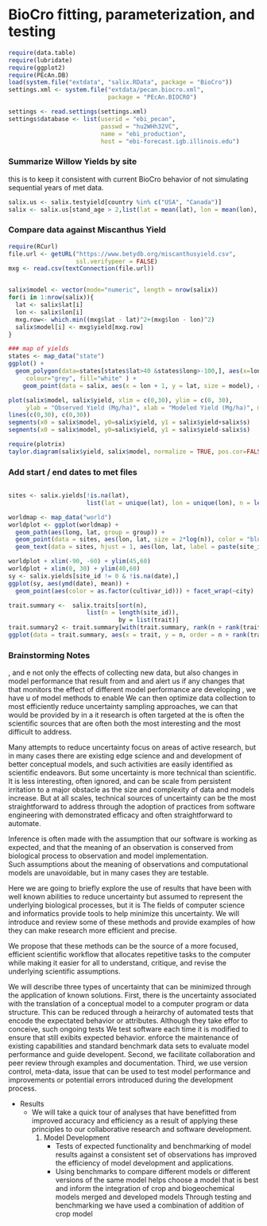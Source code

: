 <!--
%\VignetteEngine{knitr}
%\VignetteIndexEntry{BioCro fitting, parameterization, and testing}
-->


BioCro fitting, parameterization, and testing 
========================================================

```r
require(data.table)
require(lubridate)
require(ggplot2)
require(PEcAn.DB)
load(system.file("extdata", "salix.RData", package = "BioCro"))
settings.xml <- system.file("extdata/pecan.biocro.xml", 
                            package = "PEcAn.BIOCRO")

settings <- read.settings(settings.xml)
settings$database <- list(userid = "ebi_pecan", 
                          passwd = "hu2WHh32VC", 
                          name = "ebi_production", 
                          host = "ebi-forecast.igb.illinois.edu")

```

### Summarize Willow Yields by site

this is to keep it consistent with current BioCro behavior of not simulating sequential years of met data.

```r
salix.us <- salix.testyield[country %in% c("USA", "Canada")]
salix <- salix.us[stand_age > 2,list(lat = mean(lat), lon = mean(lon), yield = mean(annual_yield), s = sd(annual_yield)), by = site]


```

### Compare data against Miscanthus Yield

```r

require(RCurl)
file.url <- getURL("https://www.betydb.org/miscanthusyield.csv", 
                   ssl.verifypeer = FALSE)
mxg <- read.csv(textConnection(file.url))


salix$model <- vector(mode="numeric", length = nrow(salix))
for(i in 1:nrow(salix)){
  lat <- salix$lat[i]
  lon <- salix$lon[i]
  mxg.row<- which.min((mxg$lat - lat)^2+(mxg$lon - lon)^2)
  salix$model[i] <- mxg$yield[mxg.row]
}

### map of yields
states <- map_data("state")
ggplot() + 
  geom_polygon(data=states[states$lat>40 &states$long>-100,], aes(x=long, y=lat, group = group),
     colour="grey", fill="white" ) + 
    geom_point(data = salix, aes(x = lon + 1, y = lat, size = model), color = 'blue') +  geom_point(data = salix, aes(x = lon, y = lat, size = yield), color = 'red') + scale_size(range = c(8,12)) 

plot(salix$model, salix$yield, xlim = c(0,30), ylim = c(0, 30), 
     ylab = "Observed Yield (Mg/ha)", xlab = "Modeled Yield (Mg/ha)", main = "WillowCro v1 results*")
lines(c(0,30), c(0,30))
segments(x0 = salix$model, y0=salix$yield, y1 = salix$yield+salix$s)
segments(x0 = salix$model, y0=salix$yield, y1 = salix$yield-salix$s)

require(plotrix)
taylor.diagram(salix$yield, salix$model, normalize = TRUE, pos.cor=FALSE)

```


### Add start / end dates to met files

```r


```


```r



sites <- salix.yields[!is.na(lat), 
                      list(lat = unique(lat), lon = unique(lon), n = length(lat), city, sitename), by = site_id]

worldmap <- map_data("world") 
worldplot <- ggplot(worldmap) + 
  geom_path(aes(long, lat, group = group)) + 
  geom_point(data = sites, aes(lon, lat, size = 2*log(n)), color = "blue") + theme_bw() + ggtitle("Sites with Salix Yield Data") +
  geom_text(data = sites, hjust = 1, aes(lon, lat, label = paste(site_id, ifelse(is.na(city), substr(sitename, 1, 10), city))))

worldplot + xlim(-90, -60) + ylim(45,60)
worldplot + xlim(0, 30) + ylim(40,60)
sy <- salix.yields[site_id != 0 & !is.na(date),]
ggplot(sy, aes(ymd(date), mean)) + 
  geom_point(aes(color = as.factor(cultivar_id))) + facet_wrap(~city)

```

```r
trait.summary <-  salix.traits[sort(n), 
                      list(n = length(site_id)), 
                               by = list(trait)]
trait.summary2 <- trait.summary[with(trait.summary, rank(n + rank(trait)/1000)),]
ggplot(data = trait.summary, aes(x = trait, y = n, order = n + rank(trait)/100)) + geom_point() + geom_linerange(aes(ymin = 0, ymax = n)) #+ coord_flip() + theme_bw()

```


### Brainstorming Notes

, and  e not only the effects of collecting new data, but also changes in model performance that result from  and  and alert us if  any changes that    that monitors the effect of different model performance are developing , we have u of model   methods to enable We can then optimize data collection to most efficiently reduce uncertainty sampling approaches, we can that would be provided by 
  in a it research is often targeted at the is often the scientific sources that are often both the most interesting and the most difficult to address.

  Many attempts to reduce uncertainty focus on areas of active research, but in many cases there are existing   edge science and   and development of better conceptual models, and such activities are easily identified as scientific endeavors.
  But some uncertainty is more technical than scientific.
  It is less interesting, often ignored, and can be scale from persistent irritation to a major obstacle as the size and complexity of data and models increase.
  But at all scales, technical sources of uncertainty can be the most straightforward to address through the adoption of practices from software engineering with demonstrated efficacy and often straightforward to automate.

  Inference is often made with the assumption that our software is working as expected, and that the meaning of an observation is conserved from biological process to observation and model implementation.  
  Such assumptions about the meaning of observations and computational models are unavoidable, but in many cases they are testable.

  Here we are going to briefly explore the use of  results that have been  with well known abilities to  reduce uncertainty but  assumed to represent the underlying biological processes, but it is 
  The fields of computer science and informatics provide tools to help minimize this uncertainty.
  We will introduce and review some of these methods and provide examples of how they can make research more efficient and precise.

  We propose that these methods can be the source of a more focused, efficient scientific workflow that allocates repetitive tasks to the computer while making it easier for all to understand, critique, and revise the underlying scientific assumptions.

  We will describe three types of uncertainty that can be minimized through the application of known solutions. 
  First, there is the uncertainty associated with the translation of a conceptual model to a computer program or data structure. 
  This can be reduced through a heirarchy of automated tests that encode the expectated behavior or attributes. 
  Although they take effor to conceive, such ongoing tests 
  We test software each time it is modified to ensure that still exibits expected behavior. 
   enforce the maintenance of existing capabilities and standard benchmark data sets to evaluate model performance and guide developent.
  Second, we facilitate collaboration and peer review through examples and documentation.
  Third, we use version control, meta-data, issue  that can be used to test model performance and improvements or potential errors introduced during the development process.


  


* Results
  - We will take a quick tour of analyses that have benefitted from improved accuracy and efficiency as a result of applying these principles to our collaborative research and software development.
    1. Model Development
       - Tests of expected functionality and benchmarking of model results against a consistent set of observations has improved the efficiency of model development and applications.
       - Using benchmarks to compare different models or different versions of the same model helps choose a model that is best and inform the integration of crop and biogeochemical models  merged and developed models Through testing and benchmarking we have used a combination of addition of crop model 
